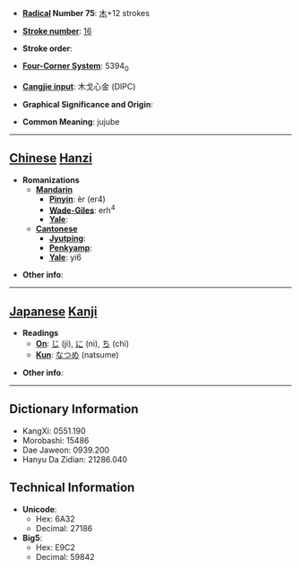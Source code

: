 * '''[[Wiktionary:Chinese radical index| Radical]] Number 75''': [[Wiktionary:Chinese radical index 木|木]]+12 strokes

* '''[[Wiktionary:Chinese total strokes index|Stroke number]]''': [[Wiktionary:Chinese total strokes index 16|16]]

* '''Stroke order''': 

* '''[[Wiktionary:Chinese four corner index|Four-Corner System]]''': 5394<sub>0</sub>

* '''[[Wiktionary:Chinese Cangjie index|Cangjie input]]''': 木戈心金 (DIPC)

* '''Graphical Significance and Origin''': 

* '''Common Meaning''': jujube

----

== [[Chinese]] [[Hanzi]] ==

* '''Romanizations'''
** '''[[Mandarin]]'''
*** '''[[Pinyin]]''': èr (er4)
*** '''[[Wade-Giles]]''': erh<sup>4</sup>
*** '''[[Yale]]''': 
** '''[[Cantonese]]'''
*** '''[[Jyutping]]''':
*** '''[[Penkyamp]]''': 
*** '''[[Yale]]''': yi6

* '''Other info''': 

----

== [[Japanese]] [[Kanji]] ==

* '''Readings'''
** '''[[On]]''': [[じ]] (ji), [[に]] (ni), [[ち]] (chi)
** '''[[Kun]]''': [[なつめ]] (natsume)

* '''Other info''':  

----

== Dictionary Information ==

* KangXi: 0551.190
* Morobashi: 15486
* Dae Jaweon: 0939.200
* Hanyu Da Zidian: 21286.040

== Technical Information ==

* '''Unicode''':
** Hex: 6A32
** Decimal: 27186
* '''Big5''':
** Hex: E9C2
** Decimal: 59842